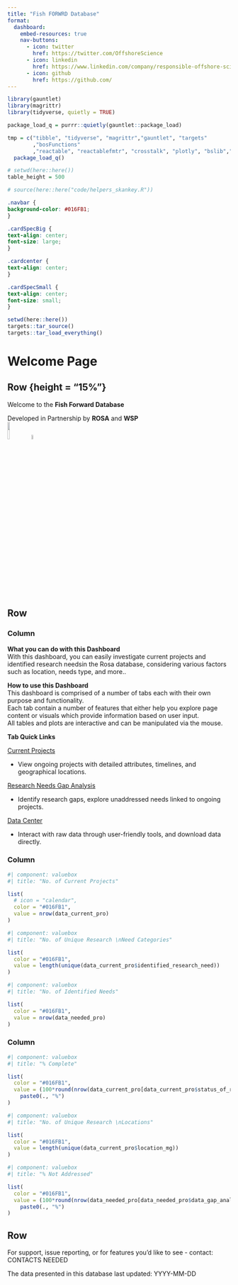 ```yaml
---
title: "Fish FORWRD Database"
format: 
  dashboard:
    embed-resources: true
    nav-buttons:
      - icon: twitter
        href: https://twitter.com/OffshoreScience
      - icon: linkedin 
        href: https://www.linkedin.com/company/responsible-offshore-science-alliance/        
      - icon: github
        href: https://github.com/
---
```


```r
library(gauntlet)
library(magrittr)
library(tidyverse, quietly = TRUE)

package_load_q = purrr::quietly(gauntlet::package_load)

tmp = c("tibble", "tidyverse", "magrittr","gauntlet", "targets"
        ,"bosFunctions"
        ,"reactable", "reactablefmtr", "crosstalk", "plotly", "bslib","bsicons", "htmltools") %>% 
  package_load_q()
```

```r
# setwd(here::here())
table_height = 500

# source(here::here("code/helpers_skankey.R"))
```

```css
.navbar {
background-color: #016FB1;
}

.cardSpecBig {
text-align: center;
font-size: large;
}

.cardcenter {
text-align: center;
}

.cardSpecSmall {
text-align: center;
font-size: small;
}
```


```r
setwd(here::here())
targets::tar_source()
targets::tar_load_everything()
```

# Welcome Page 

## Row {height = "15%"}

::: {.cardSpecBig}
Welcome to the <strong>Fish Forward Database</strong>    

Developed in Partnership by <strong>ROSA</strong> and <strong>WSP</strong>   
![](../docs/rosa_logo.jpg){width="10%"}  ![](../docs/img-png-wsp-black.png){width="5%"}
    
:::   

## Row {height="70%"}

### Column {width="60%"}

::: {.card}    
<strong>What you can do with this Dashboard</strong><br>
With this dashboard, you can easily investigate current projects and identified research needsin the Rosa database, considering various factors such as location, needs type, and more..

<strong>How to use this Dashboard</strong><br>
This dashboard is comprised of a number of tabs each with their own purpose and functionality.   
Each tab contain a number of features that either help you explore page content or visuals which provide information based on user input.   
All tables and plots are interactive and can be manipulated via the mouse.

<strong>Tab Quick Links</strong>

[Current Projects](#current-projects)<br>

+ View ongoing projects with detailed attributes, timelines, and geographical locations.

[Research Needs Gap Analysis](#research-needs)<br>

+ Identify research gaps, explore unaddressed needs linked to ongoing projects.

[Data Center](#data-center)<br>

+ Interact with raw data through user-friendly tools, and download data directly.

:::

### Column {width="15%"}

```r
#| component: valuebox
#| title: "No. of Current Projects"

list(
  # icon = "calendar",
  color = "#016FB1",
  value = nrow(data_current_pro)
)
```

```r
#| component: valuebox
#| title: "No. of Unique Research \nNeed Categories"

list(
  color = "#016FB1",
  value = length(unique(data_current_pro$identified_research_need))
)
```

```r
#| component: valuebox
#| title: "No. of Identified Needs"

list(
  color = "#016FB1",
  value = nrow(data_needed_pro)
)
```


### Column {width="15%"}

```r
#| component: valuebox
#| title: "% Complete"

list(
  color = "#016FB1",
  value = (100*round(nrow(data_current_pro[data_current_pro$status_of_research == "Complete", ])/nrow(data_current_pro), 2)) %>%
    paste0(., "%")
)
```

```r
#| component: valuebox
#| title: "No. of Unique Research \nLocations"

list(
  color = "#016FB1",
  value = length(unique(data_current_pro$location_mg))
)
```

```r
#| component: valuebox
#| title: "% Not Addressed"

list(
  color = "#016FB1",
  value = (100*round(nrow(data_needed_pro[data_needed_pro$data_gap_analysis_score == "Not Addressed", ])/nrow(data_needed_pro), 2)) %>%
    paste0(., "%")
)
```

## Row {height="10%"}

::: {.cardSpecSmall}
  
For support, issue reporting, or for features you'd like to see - contact:  CONTACTS NEEDED

The data presented in this database last updated: YYYY-MM-DD
   
:::

<!-- # Current Projects {orientation="rows" scrolling="false" #current-projects} -->

<!-- ## Main Body -->

<!-- ### Columm_1 {width="60%"} -->

<!-- ```{r} -->
<!-- #| title: "Research Need Snapshot (by category)" -->
<!-- viz_tble_crrnt_proj_shrt -->
<!-- ``` -->

<!-- ### Columm_2 {.tabset width="40%"} -->

<!-- ```{r} -->
<!-- #| title: "Projects by Location" -->
<!-- viz_proj_location_tree -->
<!-- ``` -->

<!-- ```{r} -->
<!-- #| title: "Timeline: Current Projects" -->
<!-- viz_prj_timeline -->
<!-- ``` -->

<!-- # Research Needs Gap Analysis {orientation="columns" scrolling="false" #research-needs} -->

<!-- ## Column {.tabset width="50%"} -->

<!-- ```{r} -->
<!-- #| title: Identified Needs Snapshot -->
<!-- viz_tble_needs_proj_shrt -->
<!-- ``` -->

<!-- ```{r} -->
<!-- #| title: Animal Group Completion Rate -->
<!-- viz_tble_need_anmlgrp -->
<!-- ``` -->

<!-- ## Column {width="50%"} -->

<!-- ### Row {height="40%"} -->

<!-- ```{r} -->
<!-- viz_tble_agg_addrssd_gap -->
<!-- ``` -->

<!-- ### Row {height="60%"} -->

<!-- ```{r} -->
<!-- viz_tble_agg_needs_animal_cmplt -->
<!-- ``` -->

<!-- # Data Center {#data-center} -->

<!-- ##  {.tabset} -->

<!-- ```{r} -->
<!-- #| title: Current Projects -->

<!-- id = "current_projects" -->
<!-- reactable( -->
<!--   data_current_pro %>% rename_with(strg_pretty_char) -->
<!--   ,columns = combined_named_lists( -->
<!--     # colDef_agg(cols = c(as.character(1:28), 'Grand Total'), rm_footer = T) -->
<!--     colDef_urlLink(cols = rtrn_cols(data_current_pro, "website"), link_text = "Link to site") -->
<!--     ,colDef_sticky(col = "Research Project Id Number", side = "left")) -->
<!--   ,defaultColDef = colDef(footerStyle = list(fontWeight = "bold")) -->
<!--   ,wrap = F -->
<!--   ,elementId = id -->
<!-- ) %>% -->
<!--   rctble_format_table() %>% -->
<!--   rctble_add_download(., id = id) -->
<!-- ``` -->

<!-- ```{r} -->
<!-- #| title: Identified Needed Projects -->

<!-- id = "project_needs" -->
<!-- reactable( -->
<!--   data_needed_pro %>% rename_with(strg_pretty_char) %>% select(!c("Count")) -->
<!--   ,columns = combined_named_lists( -->
<!--     # colDef_agg(cols = c(as.character(1:28), 'Grand Total'), rm_footer = T) -->
<!--     # colDef_urlLink(cols = rtrn_cols(data_current_pro, "website"), link_text = "Link to site") -->
<!--     colDef_sticky(col = "Research Need Id Number", side = "left")) -->
<!--   ,defaultColDef = colDef(footerStyle = list(fontWeight = "bold")) -->
<!--   ,wrap = F -->
<!--   ,elementId = id -->
<!-- ) %>% -->
<!--   rctble_format_table() %>% -->
<!--   rctble_add_download(., id = id) -->
<!-- ``` -->

<!-- ```{r} -->
<!-- #| title: Acronyms List -->

<!-- id = "acronyms_list" -->
<!-- reactable( -->
<!--   data_acro_list_pro %>% rename_with(strg_pretty_char) -->
<!--   # ,columns = combined_named_lists( -->
<!--     # colDef_agg(cols = c(as.character(1:28), 'Grand Total'), rm_footer = T) -->
<!--     # colDef_urlLink(cols = rtrn_cols(data_current_pro, "website"), link_text = "Link to site") -->
<!--     # ,colDef_sticky(col = "Research Project Id Number", side = "right")) -->
<!--   ,defaultColDef = colDef(footerStyle = list(fontWeight = "bold")) -->
<!--   ,wrap = F -->
<!--   ,elementId = id -->
<!-- ) %>% -->
<!--   rctble_format_table() %>% -->
<!--   rctble_add_download(., id = id) -->
<!-- ``` -->

<!-- ```{r} -->
<!-- #| title: Terms Definition -->

<!-- id = "terms_definition" -->
<!-- reactable( -->
<!--   data_def_terms_pro %>% rename_with(strg_pretty_char) %>% .[,c(1:3)] -->
<!--   # ,columns = combined_named_lists( -->
<!--   #   # colDef_agg(cols = c(as.character(1:28), 'Grand Total'), rm_footer = T) -->
<!--   #   colDef_urlLink(cols = rtrn_cols(data_current_pro, "website"), link_text = "Link to site") -->
<!--   #   ,colDef_sticky(col = "Research Project Id Number", side = "right")) -->
<!--   ,defaultColDef = colDef(footerStyle = list(fontWeight = "bold")) -->
<!--   ,wrap = T -->
<!--   ,elementId = id -->
<!-- ) %>% -->
<!--   rctble_format_table() %>% -->
<!--   rctble_add_download(., id = id) -->
<!-- ``` -->

<!-- ```{r} -->
<!-- #| title: References -->

<!-- id = "references" -->
<!-- reactable( -->
<!--   data_references_pro %>%  select(!c('database_notes')) %>% rename_with(strg_pretty_char) -->
<!--   # ,columns = combined_named_lists( -->
<!--   #   # colDef_agg(cols = c(as.character(1:28), 'Grand Total'), rm_footer = T) -->
<!--   #   colDef_urlLink(cols = rtrn_cols(data_current_pro, "website"), link_text = "Link to site") -->
<!--   #   ,colDef_sticky(col = "Research Project Id Number", side = "right")) -->
<!--   ,defaultColDef = colDef(footerStyle = list(fontWeight = "bold")) -->
<!--   ,wrap = F -->
<!--   ,elementId = id -->
<!-- ) %>% -->
<!--   rctble_format_table() %>% -->
<!--   rctble_add_download(., id = id) -->
<!-- ``` -->

<!-- ##  {.unnumbered} -->
